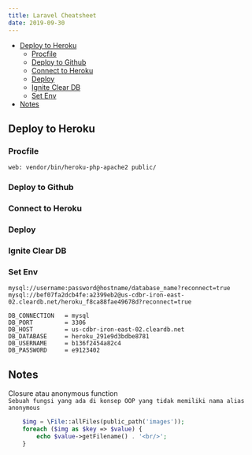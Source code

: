 ```yaml
---
title: Laravel Cheatsheet
date: 2019-09-30
---
```


- [Deploy to Heroku](#deploy-to-heroku)
    - [Procfile](#procfile)
    - [Deploy to Github](#deploy-to-github)
    - [Connect to Heroku](#connect-to-heroku)
    - [Deploy](#deploy)
    - [Ignite Clear DB](#ignite-clear-db)
    - [Set Env](#set-env)
- [Notes](#notes)
## Deploy to Heroku
### Procfile
```
web: vendor/bin/heroku-php-apache2 public/
```

### Deploy to Github
### Connect to Heroku 
### Deploy
### Ignite Clear DB
### Set Env
```env
mysql://username:password@hostname/database_name?reconnect=true  
mysql://bef07fa2dcb4fe:a2399eb2@us-cdbr-iron-east-02.cleardb.net/heroku_f8ca88fae49678d?reconnect=true

DB_CONNECTION	= mysql
DB_PORT		    = 3306
DB_HOST		    = us-cdbr-iron-east-02.cleardb.net
DB_DATABASE	    = heroku_291e9d3bdbe8781
DB_USERNAME	    = b136f2454a82c4
DB_PASSWORD	    = e9123402
```

## Notes
Closure atau anonymous function  
`Sebuah fungsi yang ada di konsep OOP yang tidak memiliki nama alias anonymous`

```php
    $img = \File::allFiles(public_path('images'));
    foreach ($img as $key => $value) {
        echo $value->getFilename() . '<br/>';
    }
```
